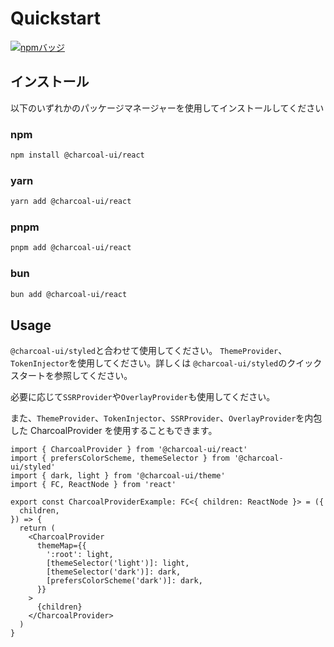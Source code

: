 
<Meta title="react/README" />

# Quickstart

[![npmバッジ](https://img.shields.io/npm/v/@charcoal-ui/react?label=%40charcoal-ui%2Freact&style=flat-square&logo=npm)](https://www.npmjs.com/package/@charcoal-ui/react)

## インストール

以下のいずれかのパッケージマネージャーを使用してインストールしてください

### npm

```bash
npm install @charcoal-ui/react
```

### yarn

```bash
yarn add @charcoal-ui/react
```

### pnpm

```bash
pnpm add @charcoal-ui/react
```

### bun

```bash
bun add @charcoal-ui/react
```

## Usage

`@charcoal-ui/styled`と合わせて使用してください。
`ThemeProvider`、`TokenInjector`を使用してください。詳しくは `@charcoal-ui/styled`のクイックスタートを参照してください。

必要に応じて`SSRProvider`や`OverlayProvider`も使用してください。

また、`ThemeProvider`、`TokenInjector`、`SSRProvider`、`OverlayProvider`を内包した CharcoalProvider を使用することもできます。

```tsx
import { CharcoalProvider } from '@charcoal-ui/react'
import { prefersColorScheme, themeSelector } from '@charcoal-ui/styled'
import { dark, light } from '@charcoal-ui/theme'
import { FC, ReactNode } from 'react'

export const CharcoalProviderExample: FC<{ children: ReactNode }> = ({
  children,
}) => {
  return (
    <CharcoalProvider
      themeMap={{
        ':root': light,
        [themeSelector('light')]: light,
        [themeSelector('dark')]: dark,
        [prefersColorScheme('dark')]: dark,
      }}
    >
      {children}
    </CharcoalProvider>
  )
}
```
